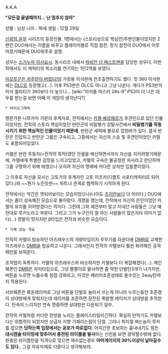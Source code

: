 {{{+1 ルカ･ヴェルフェル/Luca werfer (DUO) }}}
A.K.A 
{{{+1 鳴神ルキノ/Lucino Narukami  (1/Rev.X) }}}


'''"모든걸 끝낼때까지… 난 멈추지 않아"'''


성별 : 남성
나이 : 16세
생일 : 12월 29일


[[선광의 윤무]] 시리즈의 등장인물. 1편에서는 (스토리상으로 핵심인)주변인물이었지만 2편인 DUO에서는 이름을 바꾸고 플레이어블로 직접 참전.
정식 참전이 DUO에서 이루어졌기때문에 DUO위주로 설명.

성우는 [[스가누마 히사요시]]. 동시리즈 내에서 [[파비안 더 패스트맨]]을 담당한 성우다. 이번작에서도 이 캐릭터의 목소리를 연기하는 1인2역을 보였다. 

[[마모루군은 저주받아 버렸다!]]의 가정용 이식판에 찬조출연하기도 했다. 첫 360 이식판에는 [[DLC]]로 등장했고(...). 이후 PS3판은 DLC도 아니고 그냥 나온다. 게다가 PS3판의 이식 퀄리티가 360보다 더 높으니... [wiki:"아이돌 마스터 2#s-9" PS3이 더 나은 대우를 받는걸 보면 어째 이 게임이 생각난다?]

 * 바이오그래피

명문가문 나루카미 가문의 후계자로, 전작에서는 [[카렐 베르페르]]가 후견인으로 있던 인물이었지만, 전작의 스토리 핵심이었던 반란군의 비밀병기 강탈사건에서 '''비밀병기를 작동시키기 위한 핵심적인 인물이었기 때문에''', 반란군 세력에 볼모로 잡힌바가 있다. 결국 반란은 진압되고 반란군 그룹은 구속되고, 그중에서는 자신의 스승 및 후견인이었던 카렐도 포함되어있었다. 

카렐은 반란 주동자(=전작의 흑막)였던 안셀을 배신하면서까지 자신을 지키려했기때문에, 카렐에게 특별한 감정을 느끼고있었고, 카렐의 구속은 불공정한 처사라고 판단하며 그를 구명하기 위해 애썼으나 오히려 자신의 명예에 커다란 상처만 입을뿐이었다.

그 이후로 자신을 모시는 고토가의 후계자인 고토 이츠카(디폴트 서포터캐릭터로 되어있다.)와 ~~뭔가 노린듯한~~ 파트너 관계로 협력하기 시작하게 된다. 

전작에서는 약간은 앳되어보이는 모습이었으나(나이도 [[츠이란]]보다 더 어리다.)
DUO에서는 좀더 성숙해진 모습으로 돌아왔다.
개명을 했는데, 전작에서 자신의 은인이었던 카렐의 유지를 이어받겠다는 의미다. 그런데 그와 예전부터 알고 지내던 사람들은 그냥 예전대로 루키노라고 부른다. 그리고 그가 누구인지 잘 아는 사람들이 많은지라 의미가 없다(...)
장발이 멋지지만 β타입은 전작과 비슷한 모습이다.

 * 기체 성능 개요

전작의 카렐이 탑승하던 아즈레우스의 개량타입이자 주무기를 라운더용 [[DMR]]로 교체한 아즈레우스 [[DMR]]을 탑승하고 나온다. 그래서인지 전작의 카렐보다 훨씬 화려해진 공격패턴을 보여준다.

조작법이 독특하다. 카렐의 아즈레우스와 비슷하지만 카렐보다 더 복잡해졌다(...). 메인웨폰인 [[DMR]]은 챠지타입으로, 그냥 짤짤이로 발사하면 좀 약한 단발탄3개가 나가지만, 버튼을 누르면 누를수록 점점 강화되고, 이것은 배리어조준상태로 쏠수있는 3way탄까지 적용된다. 

서브웨폰은 록온레이저로 그냥 버튼을 단발로 눌러서 쓰는게 아니라 누르는동안 조준경이 상대방에게 맞춰지는데 레이저를 조준하면 장전된 폭발형 레이저가 상대방을 추적한다. 탄속이 느리지만 연속 명중하면 상대방은 다운되기 일쑤. 

전작의 카렐처럼 커다란 한방을 노리는 플레이스타일이긴하다. 확실히 탄막기도 카렐보다는 위협적이 되었지만 상급자 지향 기체라는점이 단점. 그러나 피지컬 쩌는놈이 루카를 잡으면 '''당하는쪽 입장에서는 공포가 따로없다.''' 어지간한 초보자는 흉내내기도 힘든 '''대시캔슬 타이밍에 맞추어서 충전된 라이플을 발사'''하는 신컨을 보면 경악할수밖에 없다. 완충된 라이플탄을 직격으로 맞으면 재수없는경우 '''아머게이지의 30%이상이 날아갈수도 있다.'''. 그걸 자유자재로 다룬다고 생각해보라.
